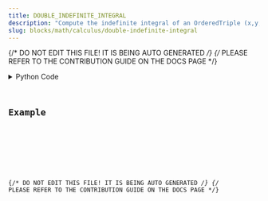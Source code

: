 ```yaml
---
title: DOUBLE_INDEFINITE_INTEGRAL
description: "Compute the indefinite integral of an OrderedTriple (x,y,z)."
slug: blocks/math/calculus/double-indefinite-integral
---
```


{/* DO NOT EDIT THIS FILE! IT IS BEING AUTO GENERATED */}
{/* PLEASE REFER TO THE CONTRIBUTION GUIDE ON THE DOCS PAGE */}


<PythonDocsDisplay docstring={docstring} />
<details>
<summary>Python Code</summary>



<Code code={pythonCode} lang="py" wrap theme="dracula" />

[Find this Flojoy Block on GitHub](https://github.com/flojoy-ai/blocks/blob/main/blocks/MATH/CALCULUS/DOUBLE_INDEFINITE_INTEGRAL/DOUBLE_INDEFINITE_INTEGRAL.py)

</details>

## Example


<GetHelpWidget />


<AppDisplay app={app} blockName="DOUBLE_INDEFINITE_INTEGRAL" client:visible />


<Example />

{/* DO NOT EDIT THIS FILE! IT IS BEING AUTO GENERATED */}
{/* PLEASE REFER TO THE CONTRIBUTION GUIDE ON THE DOCS PAGE */}
